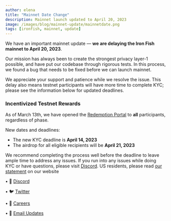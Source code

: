 ```yaml
---
author: elena
title: "Mainnet Date Change"
description: Mainnet launch updated to April 20, 2023
image: /images/blog/mainnet-update/mainnetdate.png
tags: [ironfish, mainnet, update]
---
```


We have an important mainnet update — **we are delaying the Iron Fish mainnet to April 20, 2023**.

Our mission has always been to create the strongest privacy layer-1 possible, and have put our codebase through rigorous tests. In this process, we found a bug that needs to be fixed before we can launch mainnet.

We appreciate your support and patience while we resolve the issue. This delay also means testnet participants will have more time to complete KYC; please see the information below for updated deadlines.

### Incentivized Testnet Rewards

As of March 13th, we have opened the [Redemption Portal](https://testnet.ironfish.network/dashboard/rewards) to **all** participants, regardless of phase.

New dates and deadlines:

- The new KYC deadline is **April 14, 2023**
- The airdrop for all eligible recipients will be **April 21, 2023**

We recommend completing the process well before the deadline to leave ample time to address any issues. If you run into any issues while doing KYC or have questions, please visit [Discord](https://discord.ironfish.network/). US residents, please read [our statement](https://testnet.ironfish.network/faq#us-token-distribution) on our website

• 🎤 [Discord](https://discord.ironfish.network)

• 🐦 [Twitter](https://twitter.com/ironfishcrypto)

• 🚀 [Careers](https://ironfish.network/careers)

• 📧 [Email Updates](https://ironfish.network/#email-signup)
